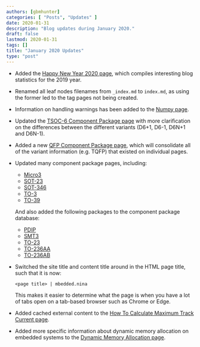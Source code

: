 ```yaml
---
authors: [gbmhunter]
categories: [ "Posts", "Updates" ]
date: 2020-01-31
description: "Blog updates during January 2020."
draft: false
lastmod: 2020-01-31
tags: []
title: "January 2020 Updates"
type: "post"
---
```


* Added the [Happy New Year 2020 page](/), which compiles interesting blog statistics for the 2019 year.

* Renamed all leaf nodes filenames from `_index.md` to `index.md`, as using the former led to the tag pages not being created.

* Information on handling warnings has been added to the [Numpy page](/).

* Updated the [TSOC-6 Component Package page](/pcb-design/component-packages/tsoc-component-package) with more clarification on the differences between the different variants (D6+1, D6-1, D6N+1 and D6N-1).

* Added a new [QFP Component Package page](/pcb-design/component-packages/qfp-component-package), which will consolidate all of the variant information (e.g. TQFP) that existed on individual pages.

* Updated many component package pages, including:
    * [Micro3](/pcb-design/component-packages/micro3-component-package)
    * [SOT-23](/pcb-design/component-packages/sot-23-component-package)
    * [SOT-346](/pcb-design/component-packages/sot-346-component-package)
    * [TO-3](/pcb-design/component-packages/to-3-component-package)
    * [TO-39](/pcb-design/component-packages/to-39-component-package)

    And also added the following packages to the component package database:

    * [PDIP](/pcb-design/component-packages/pdip-component-package)
    * [SMT3](/pcb-design/component-packages/smt3-component-package)
    * [TO-23](/pcb-design/component-packages/to-23-component-package)
    * [TO-236AA](/pcb-design/component-packages/to-236aa-component-package)
    * [TO-236AB](/pcb-design/component-packages/to-236ab-component-package)

* Switched the site title and content title around in the HTML page title, such that it is now:

    ```
    <page title> | mbedded.nina
    ```

    This makes it easier to determine what the page is when you have a lot of tabs open on a tab-based browser such as Chrome or Edge.

* Added cached external content to the [How To Calculate Maximum Track Current page](/).

* Added more specific information about dynamic memory allocation on embedded systems to the [Dynamic Memory Allocation page](/).
 